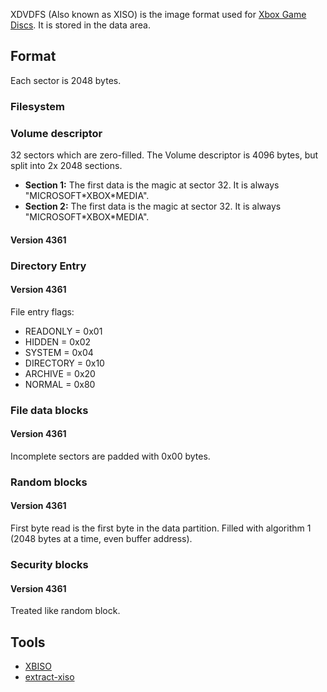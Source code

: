 XDVDFS (Also known as XISO) is the image format used for [[Xbox Game Disc|Xbox Game Discs]].
It is stored in the data area.

== Format ==

Each sector is 2048 bytes.

=== Filesystem ===

{{FIXME|reason=More info}}

=== Volume descriptor ===

32 sectors which are zero-filled.
The Volume descriptor is 4096 bytes, but split into 2x 2048 sections.

* '''Section 1:''' The first data is the magic at sector 32. It is always "MICROSOFT*XBOX*MEDIA". {{FIXME|reason=How does this work?}}
* '''Section 2:''' The first data is the magic at sector 32. It is always "MICROSOFT*XBOX*MEDIA". {{FIXME|reason=Describe version information}}

==== Version 4361 <!-- Game: Petit Copter --> ====

{{FIXME|reason=Info how the header looks in this version}}

=== Directory Entry ===

==== Version 4361 <!-- Game: Petit Copter --> ====

File entry flags:
* READONLY  = 0x01
* HIDDEN    = 0x02
* SYSTEM    = 0x04
* DIRECTORY = 0x10
* ARCHIVE   = 0x20
* NORMAL = 0x80

=== File data blocks ===

==== Version 4361 <!-- Game: Petit Copter --> ====

Incomplete sectors are padded with 0x00 bytes.

=== Random blocks ===

==== Version 4361 <!-- Game: Petit Copter --> ====

First byte read is the first byte in the data partition.
Filled with algorithm 1 (2048 bytes at a time, even buffer address).

=== Security blocks ===

==== Version 4361 <!-- Game: Petit Copter --> ====

Treated like random block.

== Tools ==

* [https://github.com/OpenXDK/xbiso XBISO]
* [https://github.com/mborgerson/extract-xiso extract-xiso]